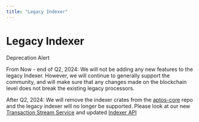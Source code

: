 ```yaml
---
title: "Legacy Indexer"
---
```



# Legacy Indexer

<Callout type="warning"> 
Deprecation Alert

From Now - end of Q2, 2024: We will not be adding any new features to the legacy Indexer. However, we will continue to generally support the community, and will make sure that any changes made on the blockchain level does not break the existing legacy processors.

After Q2, 2024: We will remove the indexer crates from the [aptos-core](https://github.com/aptos-labs/aptos-core) repo and the legacy indexer will no longer be supported. Please look at our new [Transaction Stream Service](txn-stream.mdx) and updated [Indexer API](../indexer.mdx)

</Callout>